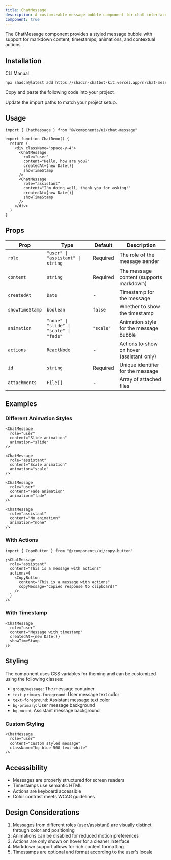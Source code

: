 ```yaml
---
title: ChatMessage
description: A customizable message bubble component for chat interfaces with support for user and AI messages.
component: true
---
```


<ComponentPreview
  name="chat-message-demo"
  title="ChatMessage"
  description="A message bubble with support for markdown content and animations."
/>

The ChatMessage component provides a styled message bubble with support for markdown content, timestamps, animations, and contextual actions.

## Installation

<Tabs defaultValue="cli">

<TabsList>
  <TabsTrigger value="cli">CLI</TabsTrigger>
  <TabsTrigger value="manual">Manual</TabsTrigger>
</TabsList>

<TabsContent value="cli">

```bash
npx shadcn@latest add https://shadcn-chatbot-kit.vercel.app/r/chat-message.json
```

</TabsContent>

<TabsContent value="manual">

<Steps>

<Step>Copy and paste the following code into your project.</Step>

<ComponentSource name="chat-message" />

<Step>Update the import paths to match your project setup.</Step>

</Steps>

</TabsContent>

</Tabs>

## Usage

```tsx
import { ChatMessage } from "@/components/ui/chat-message"

export function ChatDemo() {
  return (
    <div className="space-y-4">
      <ChatMessage
        role="user"
        content="Hello, how are you?"
        createdAt={new Date()}
        showTimeStamp
      />
      <ChatMessage
        role="assistant"
        content="I'm doing well, thank you for asking!"
        createdAt={new Date()}
        showTimeStamp
      />
    </div>
  )
}
```

## Props

| Prop            | Type                                     | Default   | Description                               |
| --------------- | ---------------------------------------- | --------- | ----------------------------------------- |
| `role`          | `"user" \| "assistant" \| string`        | Required  | The role of the message sender            |
| `content`       | `string`                                 | Required  | The message content (supports markdown)   |
| `createdAt`     | `Date`                                   | -         | Timestamp for the message                 |
| `showTimeStamp` | `boolean`                                | `false`   | Whether to show the timestamp             |
| `animation`     | `"none" \| "slide" \| "scale" \| "fade"` | `"scale"` | Animation style for the message bubble    |
| `actions`       | `ReactNode`                              | -         | Actions to show on hover (assistant only) |
| `id`            | `string`                                 | Required  | Unique identifier for the message         |
| `attachments`   | `File[]`                                 | -         | Array of attached files                   |

## Examples

### Different Animation Styles

```tsx
<ChatMessage
  role="user"
  content="Slide animation"
  animation="slide"
/>

<ChatMessage
  role="assistant"
  content="Scale animation"
  animation="scale"
/>

<ChatMessage
  role="user"
  content="Fade animation"
  animation="fade"
/>

<ChatMessage
  role="assistant"
  content="No animation"
  animation="none"
/>
```

### With Actions

```tsx
import { CopyButton } from "@/components/ui/copy-button"

;<ChatMessage
  role="assistant"
  content="This is a message with actions"
  actions={
    <CopyButton
      content="This is a message with actions"
      copyMessage="Copied response to clipboard!"
    />
  }
/>
```

### With Timestamp

```tsx
<ChatMessage
  role="user"
  content="Message with timestamp"
  createdAt={new Date()}
  showTimeStamp
/>
```

## Styling

The component uses CSS variables for theming and can be customized using the following classes:

- `group/message`: The message container
- `text-primary-foreground`: User message text color
- `text-foreground`: Assistant message text color
- `bg-primary`: User message background
- `bg-muted`: Assistant message background

### Custom Styling

```tsx
<ChatMessage
  role="user"
  content="Custom styled message"
  className="bg-blue-500 text-white"
/>
```

## Accessibility

- Messages are properly structured for screen readers
- Timestamps use semantic HTML
- Actions are keyboard accessible
- Color contrast meets WCAG guidelines

## Design Considerations

1. Messages from different roles (user/assistant) are visually distinct through color and positioning
2. Animations can be disabled for reduced motion preferences
3. Actions are only shown on hover for a cleaner interface
4. Markdown support allows for rich content formatting
5. Timestamps are optional and format according to the user's locale
